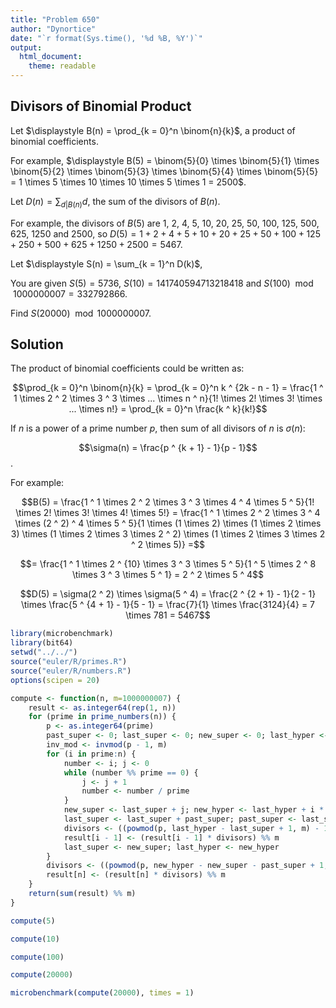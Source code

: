 ```yaml
---
title: "Problem 650"
author: "Dynortice"
date: "`r format(Sys.time(), '%d %B, %Y')`"
output:
  html_document:
    theme: readable
---
```

## Divisors of Binomial Product

Let $\displaystyle B(n) = \prod_{k = 0}^n \binom{n}{k}$, a product of binomial coefficients.

For example, $\displaystyle B(5) = \binom{5}{0} \times \binom{5}{1} \times \binom{5}{2} \times \binom{5}{3} \times \binom{5}{4} \times \binom{5}{5} = 1 \times 5 \times 10 \times 10 \times 5 \times 1 = 2500$.

Let $\displaystyle D(n) = \sum_{d | B(n)} d$, the sum of the divisors of $B(n)$.

For example, the divisors of $B(5)$ are $1$, $2$, $4$, $5$, $10$, $20$, $25$, $50$, $100$, $125$, $500$, $625$, $1250$ and $2500$, so $D(5) = 1 + 2 + 4 + 5 + 10 + 20 + 25 + 50 + 100 + 125 + 250 + 500 + 625 + 1250 + 2500 = 5467$.

Let $\displaystyle S(n) = \sum_{k = 1}^n D(k)$,

You are given $S(5) = 5736$, $S(10) = 141740594713218418$ and $S(100) \mod 1000000007 = 332792866$.

Find $S(20000) \mod 1000000007$.

## Solution

The product of binomial coefficients could be written as:

$$\prod_{k = 0}^n \binom{n}{k} = \prod_{k = 0}^n k ^ {2k - n - 1} = \frac{1 ^ 1 \times 2 ^ 2 \times 3 ^ 3 \times ... \times n ^ n}{1! \times 2! \times 3! \times ... \times n!} = \prod_{k = 0}^n \frac{k ^ k}{k!}$$

If $n$ is a power of a prime number $p$, then sum of all divisors of $n$ is $\sigma(n)$:

$$\sigma(n) = \frac{p ^ {k + 1} - 1}{p - 1}$$.

For example:

$$B(5) = \frac{1 ^ 1 \times 2 ^ 2 \times 3 ^ 3 \times 4 ^ 4 \times 5 ^ 5}{1! \times 2! \times 3! \times 4! \times 5!} = \frac{1 ^ 1 \times 2 ^ 2 \times 3 ^ 4 \times (2 ^ 2) ^ 4 \times 5 ^ 5}{1 \times (1 \times 2) \times (1 \times 2 \times 3) \times (1 \times 2 \times 3 \times 2 ^ 2) \times (1 \times 2 \times 3 \times 2 ^ 2 \times 5)} =$$

$$= \frac{1 ^ 1 \times 2 ^ {10} \times 3 ^ 3 \times 5 ^ 5}{1 ^ 5 \times 2 ^ 8 \times 3 ^ 3 \times 5 ^ 1} = 2 ^ 2 \times 5 ^ 4$$

$$D(5) = \sigma(2 ^ 2) \times \sigma(5 ^ 4) = \frac{2 ^ {2 + 1} - 1}{2 - 1} \times \frac{5 ^ {4 + 1} - 1}{5 - 1} = \frac{7}{1} \times \frac{3124}{4} = 7 \times 781 = 5467$$


```r
library(microbenchmark)
library(bit64)
setwd("../../")
source("euler/R/primes.R")
source("euler/R/numbers.R")
options(scipen = 20)
```

```r
compute <- function(n, m=1000000007) {
    result <- as.integer64(rep(1, n))
    for (prime in prime_numbers(n)) {
        p <- as.integer64(prime)
        past_super <- 0; last_super <- 0; new_super <- 0; last_hyper <- 0; new_hyper <- 0
        inv_mod <- invmod(p - 1, m)
        for (i in prime:n) {
            number <- i; j <- 0
            while (number %% prime == 0) {
                j <- j + 1
                number <- number / prime
            }
            new_super <- last_super + j; new_hyper <- last_hyper + i * j
            last_super <- last_super + past_super; past_super <- last_super
            divisors <- ((powmod(p, last_hyper - last_super + 1, m) - 1) * inv_mod) %% m
            result[i - 1] <- (result[i - 1] * divisors) %% m
            last_super <- new_super; last_hyper <- new_hyper
        }
        divisors <- ((powmod(p, new_hyper - new_super - past_super + 1, m) - 1) * inv_mod) %% m
        result[n] <- (result[n] * divisors) %% m
    }
    return(sum(result) %% m)
}
```

```r
compute(5)
```
```r
compute(10)
```
```r
compute(100)
```
```r
compute(20000)
```

```r
microbenchmark(compute(20000), times = 1)
```